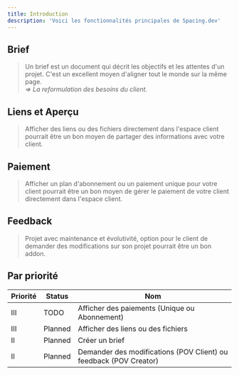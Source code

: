 ```yaml
---
title: Introduction
description: 'Voici les fonctionnalités principales de Spacing.dev'
---
```


## Brief

> Un brief est un document qui décrit les objectifs et les attentes d'un projet. C'est un excellent moyen d'aligner tout le monde sur la même page.  
> _=> La reformulation des besoins du client._

## Liens et Aperçu

> Afficher des liens ou des fichiers directement dans l'espace client pourrait être un bon moyen de partager des informations avec votre client.

## Paiement

> Afficher un plan d'abonnement ou un paiement unique pour votre client pourrait être un bon moyen de gérer le paiement de votre client directement dans l'espace client.

## Feedback

> Projet avec maintenance et évolutivité, option pour le client de demander des modifications sur son projet pourrait être un bon addon.

## Par priorité

| Priorité | Status  | Nom                                                               |
| -------- | ------- | ----------------------------------------------------------------- |
| III      | TODO    | Afficher des paiements (Unique ou Abonnement)                     |
| III      | Planned | Afficher des liens ou des fichiers                                |
| II       | Planned | Créer un brief                                                    |
| II       | Planned | Demander des modifications (POV Client) ou feedback (POV Creator) |
